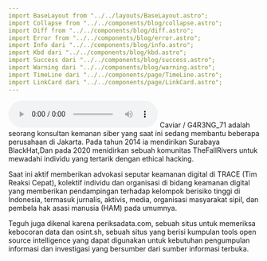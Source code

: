 ```yaml
---
import BaseLayout from "../../layouts/BaseLayout.astro";
import Collapse from "../../components/blog/collapse.astro";
import Diff from "../../components/blog/diff.astro";
import Error from "../../components/blog/error.astro";
import Info dari "../../components/blog/info.astro";
import Kbd dari "../../components/blog/kbd.astro";
import Success dari "../../components/blog/success.astro";
import Warning dari "../../components/blog/warning.astro";
import TimeLine dari "../../components/page/TimeLine.astro";
import LinkCard dari "../../components/page/LinkCard.astro";
---
```


<BaseLayout title="Manz">
  <audio src="https://f.top4top.io/m_3120ausu00.mp3" autoplay controls>
  </audio>
  Caviar / G4R3NG_71 adalah seorang konsultan kemanan siber yang saat ini sedang membantu beberapa perusahaan di Jakarta. Pada tahun 2014 ia mendirikan Surabaya BlackHat,Dan pada 2020 menidirkan sebuah komunitas TheFallRivers untuk mewadahi individu yang tertarik dengan ethical hacking.

Saat ini aktif memberikan advokasi seputar keamanan digital di TRACE (Tim Reaksi Cepat), kolektif individu dan organisasi di bidang keamanan digital yang memberikan pendampingan terhadap kelompok berisiko tinggi di Indonesia, termasuk jurnalis, aktivis, media, organisasi masyarakat sipil, dan pembela hak asasi manusia (HAM) pada umumnya.

Teguh juga dikenal karena periksadata.com, sebuah situs untuk memeriksa kebocoran data dan osint.sh, sebuah situs yang berisi kumpulan tools open source intelligence yang dapat digunakan untuk kebutuhan pengumpulan informasi dan investigasi yang bersumber dari sumber informasi terbuka.
</BaseLayout>
